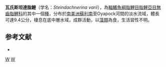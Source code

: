 {{Speciesbox 
| taxon = Steindachnerina varii
| status = NE
| status_system = IUCN3.1
| authority = [[Géry|Géry]], [[Planquette|Planquette]] & [[Le_Bail|Le Bail]], 1991
| synonyms = *''Steindachnerina runa''<br /><small>Vari, 1991</small>
}}
'''瓦氏斯坦達脂鯉'''（学名：''Steindachnerina varii''），為[[輻鰭魚綱|輻鰭魚綱]][[脂鯉目|脂鯉目]][[脂鯉亞目|脂鯉亞目]][[無齒脂鯉科|無齒脂鯉科]]的其中一個[[種|種]]，分布於[[南美洲|南美洲]][[蘇利南|蘇利南]]至Oyapock河間的淡水流域，體長可達9.4公分，棲息在底中層水域，成群活動，以[[藻類|藻類]]為食，生活習性不明。

==参考文献==
{{refbegin}}
*{{FishBase_species|genus=Steindachnerina|species=varii |year=2013|month=8}}
{{refend}}
{{Taxonbar|from=Q6406989}}

[[Category:斯坦達脂鯉屬|W]]
[[Category:1991年描述的鱼类|W]]


{{魚類小作品}}